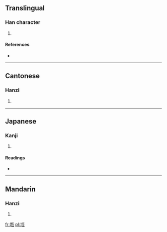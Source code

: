 ==Translingual==

===Han character===
{{Han char|rn=32|rad=土|as=09|sn=12|four=4111<sub>2</sub>|canj=土心一一 (GPMM), X土心一一 (XGPMM)}}

# {{defn|Han|sort=土09}}

====References====
* {{Han ref|kx=0233.260|dkj=05265|dj=0471.030|uh=5829|ud=22569|bh=D87D|bd=55421}}

----

==Cantonese==

===Hanzi===
{{yue-hanzi|jyut=|y=gang3}}

# {{defn|Cantonese|sort=土09}}

----

==Japanese==

===Kanji===
{{ja-kanji|grade=|rs=土09}}

# {{defn|Japanese|sort=土09}}

====Readings====
* {{ja-readings|on=[[こう]] (kō)|kun=[[みち]] (michi)}}

----

==Mandarin==

===Hanzi===
{{cmn-hanzi|pin=[[chǎng]] ([[chang3]]), [[gèng]] ([[geng4]])|wg=ch'ang<sup>3</sup>, keng<sup>4</sup>}}

# {{defn|Mandarin|sort=土09}}

[[fr:堩]]
[[pl:堩]]